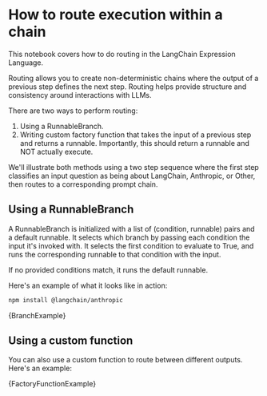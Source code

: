 # How to route execution within a chain

This notebook covers how to do routing in the LangChain Expression Language.

Routing allows you to create non-deterministic chains where the output of a previous step defines the next step. Routing helps provide structure and consistency around interactions with LLMs.

There are two ways to perform routing:

1. Using a RunnableBranch.
2. Writing custom factory function that takes the input of a previous step and returns a runnable. Importantly, this should return a runnable and NOT actually execute.

We'll illustrate both methods using a two step sequence where the first step classifies an input question as being about LangChain, Anthropic, or Other, then routes to a corresponding prompt chain.

## Using a RunnableBranch

A RunnableBranch is initialized with a list of (condition, runnable) pairs and a default runnable. It selects which branch by passing each condition the input it's invoked with. It selects the first condition to evaluate to True, and runs the corresponding runnable to that condition with the input.

If no provided conditions match, it runs the default runnable.

Here's an example of what it looks like in action:



<IntegrationInstallTooltip></IntegrationInstallTooltip>

```bash npm2yarn
npm install @langchain/anthropic
```

<CodeBlock language="typescript">{BranchExample}</CodeBlock>

## Using a custom function

You can also use a custom function to route between different outputs. Here's an example:


<CodeBlock language="typescript">{FactoryFunctionExample}</CodeBlock>
